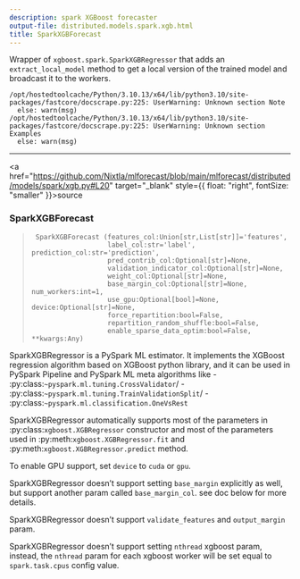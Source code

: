 ```yaml
---
description: spark XGBoost forecaster
output-file: distributed.models.spark.xgb.html
title: SparkXGBForecast
---
```



Wrapper of `xgboost.spark.SparkXGBRegressor` that adds an
`extract_local_model` method to get a local version of the trained model
and broadcast it to the workers.

``` text
/opt/hostedtoolcache/Python/3.10.13/x64/lib/python3.10/site-packages/fastcore/docscrape.py:225: UserWarning: Unknown section Note
  else: warn(msg)
/opt/hostedtoolcache/Python/3.10.13/x64/lib/python3.10/site-packages/fastcore/docscrape.py:225: UserWarning: Unknown section Examples
  else: warn(msg)
```

------------------------------------------------------------------------

<a
href="https://github.com/Nixtla/mlforecast/blob/main/mlforecast/distributed/models/spark/xgb.py#L20"
target="_blank" style={{ float: "right", fontSize: "smaller" }}>source</a>

### SparkXGBForecast

> ``` text
>  SparkXGBForecast (features_col:Union[str,List[str]]='features',
>                    label_col:str='label', prediction_col:str='prediction',
>                    pred_contrib_col:Optional[str]=None,
>                    validation_indicator_col:Optional[str]=None,
>                    weight_col:Optional[str]=None,
>                    base_margin_col:Optional[str]=None, num_workers:int=1,
>                    use_gpu:Optional[bool]=None, device:Optional[str]=None,
>                    force_repartition:bool=False,
>                    repartition_random_shuffle:bool=False,
>                    enable_sparse_data_optim:bool=False, **kwargs:Any)
> ```

SparkXGBRegressor is a PySpark ML estimator. It implements the XGBoost
regression algorithm based on XGBoost python library, and it can be used
in PySpark Pipeline and PySpark ML meta algorithms like -
:py:class:`~pyspark.ml.tuning.CrossValidator`/ -
:py:class:`~pyspark.ml.tuning.TrainValidationSplit`/ -
:py:class:`~pyspark.ml.classification.OneVsRest`

SparkXGBRegressor automatically supports most of the parameters in
:py:class:`xgboost.XGBRegressor` constructor and most of the parameters
used in :py:meth:`xgboost.XGBRegressor.fit` and
:py:meth:`xgboost.XGBRegressor.predict` method.

To enable GPU support, set `device` to `cuda` or `gpu`.

SparkXGBRegressor doesn’t support setting `base_margin` explicitly as
well, but support another param called `base_margin_col`. see doc below
for more details.

SparkXGBRegressor doesn’t support `validate_features` and
`output_margin` param.

SparkXGBRegressor doesn’t support setting `nthread` xgboost param,
instead, the `nthread` param for each xgboost worker will be set equal
to `spark.task.cpus` config value.

